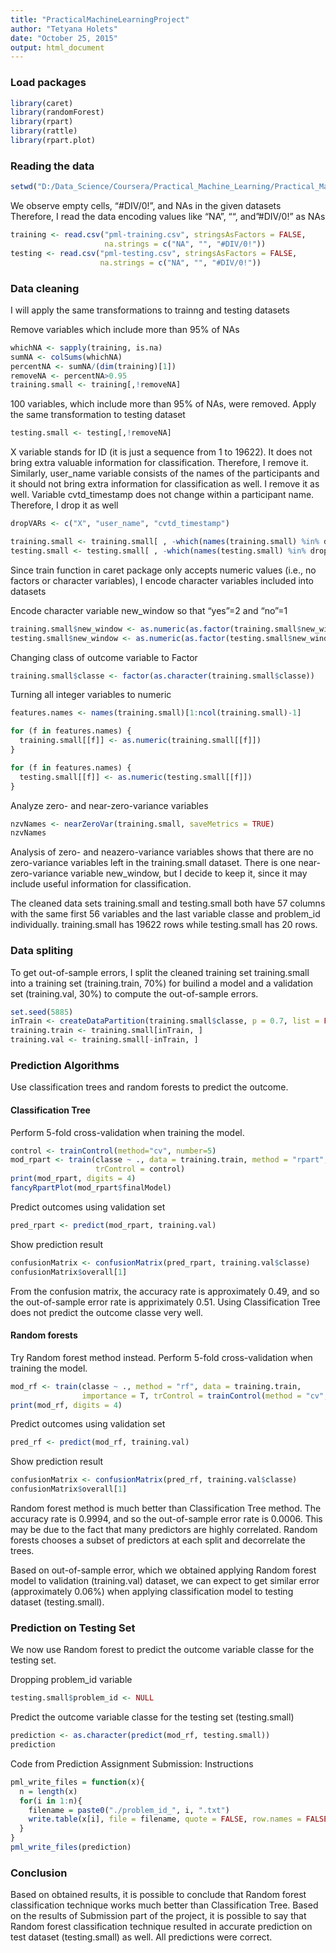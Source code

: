```yaml
---
title: "PracticalMachineLearningProject"
author: "Tetyana Holets"
date: "October 25, 2015"
output: html_document
---
```


### Load packages

```r
library(caret)
library(randomForest)
library(rpart)
library(rattle)
library(rpart.plot)
```

### Reading the data

```r
setwd("D:/Data_Science/Coursera/Practical_Machine_Learning/Practical_Machine_Learning")
```

We observe empty cells, "#DIV/0!", and NAs in the given datasets
Therefore, I read the data encoding values like "NA", "", and "#DIV/0!" as NAs

```r
training <- read.csv("pml-training.csv", stringsAsFactors = FALSE,
                     na.strings = c("NA", "", "#DIV/0!"))
testing <- read.csv("pml-testing.csv", stringsAsFactors = FALSE, 
                    na.strings = c("NA", "", "#DIV/0!"))
```

### Data cleaning

I will apply the same transformations to trainng and testing datasets

Remove variables which include more than 95% of NAs

```r
whichNA <- sapply(training, is.na)
sumNA <- colSums(whichNA)
percentNA <- sumNA/(dim(training)[1])
removeNA <- percentNA>0.95
training.small <- training[,!removeNA]
```

100 variables, which include more than 95% of NAs, were removed.
Apply the same transformation to testing dataset

```r
testing.small <- testing[,!removeNA]
```

X variable stands for ID (it is just a sequence from 1 to 19622).
It does not bring extra valuable information for classification. 
Therefore, I remove it.
Similarly, user_name variable consists of the names of the participants and 
it should not bring extra information for classification as well. 
I remove it as well.
Variable cvtd_timestamp does not change within a participant name.
Therefore, I drop it as well

```r
dropVARs <- c("X", "user_name", "cvtd_timestamp")

training.small <- training.small[ , -which(names(training.small) %in% dropVARs)]
testing.small <- testing.small[ , -which(names(testing.small) %in% dropVARs)]
```

Since train function in caret package only accepts numeric values 
(i.e., no factors or character variables),
I encode character variables included into datasets

Encode character variable new_window so that "yes"=2 and "no"=1

```r
training.small$new_window <- as.numeric(as.factor(training.small$new_window))
testing.small$new_window <- as.numeric(as.factor(testing.small$new_window))
```

Changing class of outcome variable to Factor

```r
training.small$classe <- factor(as.character(training.small$classe))
```

Turning all integer variables to numeric

```r
features.names <- names(training.small)[1:ncol(training.small)-1]

for (f in features.names) {
  training.small[[f]] <- as.numeric(training.small[[f]])
}

for (f in features.names) {
  testing.small[[f]] <- as.numeric(testing.small[[f]])
}
```

Analyze zero- and near-zero-variance variables

```r
nzvNames <- nearZeroVar(training.small, saveMetrics = TRUE)
nzvNames
```

Analysis of zero- and neazero-variance variables shows that
there are no zero-variance variables left in the training.small dataset.
There is one near-zero-variance variable new_window, but I decide to keep it,
since it may include useful information for classification.

The cleaned data sets training.small and testing.small both have 57 columns 
with the same first 56 variables 
and the last variable classe and problem_id individually. 
training.small has 19622 rows while testing.small has 20 rows.

### Data spliting

To get out-of-sample errors, I split the cleaned training set training.small
into a training set (training.train, 70%) for builind a model 
and a validation set (training.val, 30%) to compute the out-of-sample errors.

```r
set.seed(5885) 
inTrain <- createDataPartition(training.small$classe, p = 0.7, list = FALSE)
training.train <- training.small[inTrain, ]
training.val <- training.small[-inTrain, ]
```

### Prediction Algorithms

Use classification trees and random forests to predict the outcome.

#### Classification Tree

Perform 5-fold cross-validation when training the model. 

```r
control <- trainControl(method="cv", number=5)
mod_rpart <- train(classe ~ ., data = training.train, method = "rpart", 
                   trControl = control)
print(mod_rpart, digits = 4)
fancyRpartPlot(mod_rpart$finalModel)
```

Predict outcomes using validation set

```r
pred_rpart <- predict(mod_rpart, training.val)
```

Show prediction result

```r
confusionMatrix <- confusionMatrix(pred_rpart, training.val$classe)
confusionMatrix$overall[1]
```

From the confusion matrix, the accuracy rate is approximately 0.49, 
and so the out-of-sample error rate is appriximately 0.51. 
Using Classification Tree does not predict the outcome classe very well.

#### Random forests

Try Random forest method instead.
Perform 5-fold cross-validation when training the model.

```r
mod_rf <- train(classe ~ ., method = "rf", data = training.train, 
                importance = T, trControl = trainControl(method = "cv", number = 5))
print(mod_rf, digits = 4)
```

Predict outcomes using validation set

```r
pred_rf <- predict(mod_rf, training.val)
```

Show prediction result

```r
confusionMatrix <- confusionMatrix(pred_rf, training.val$classe)
confusionMatrix$overall[1]
```

Random forest method is much better than Classification Tree method. 
The accuracy rate is 0.9994, and so the out-of-sample error rate is 0.0006. 
This may be due to the fact that many predictors are highly correlated. 
Random forests chooses a subset of predictors at each split and decorrelate the trees. 

Based on out-of-sample error, which we obtained applying Random forest model 
to validation (training.val) dataset, we can expect to get similar error 
(approximately 0.06%) when applying classification model to testing dataset (testing.small).

### Prediction on Testing Set

We now use Random forest to predict the outcome variable classe for the testing set.

Dropping problem_id variable

```r
testing.small$problem_id <- NULL
```

Predict the outcome variable classe for the testing set (testing.small)

```r
prediction <- as.character(predict(mod_rf, testing.small))
prediction
```

Code from Prediction Assignment Submission: Instructions

```r
pml_write_files = function(x){
  n = length(x)
  for(i in 1:n){
    filename = paste0("./problem_id_", i, ".txt")
    write.table(x[i], file = filename, quote = FALSE, row.names = FALSE, col.names = FALSE)
  }
}
pml_write_files(prediction)
```

### Conclusion

Based on obtained results, it is possible to conclude that Random forest classification
technique works much better than Classification Tree.
Based on the results of Submission part of the project, it is possible to say that
Random forest classification technique resulted in accurate prediction on
test dataset (testing.small) as well. All predictions were correct.